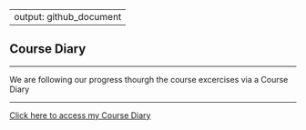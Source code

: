 
---
output: github_document
---


## Course Diary

------

We are following our progress thourgh the course excercises via a Course Diary

------


[Click here to access my Course Diary](https://*suvvir.github.io/IODS-project/)
